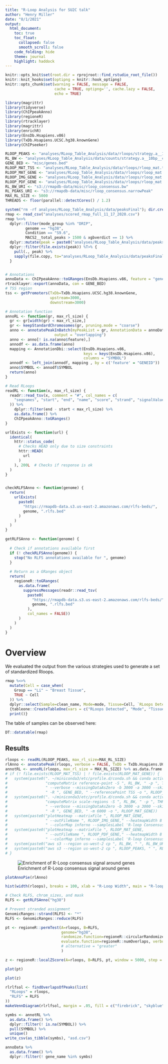 ```yaml
---
title: "R-Loop Analysis for SU2C talk"
author: "Henry Miller"
date: "8/1/2021"
output:
  html_document:
    toc: true
    toc_float:
      collapsed: false
      smooth_scroll: false 
    code_folding: hide
    theme: journal
    highlight: haddock
---
```


```r
knitr::opts_knit$set(root.dir = rprojroot::find_rstudio_root_file())
knitr::knit_hooks$set(optipng = knitr::hook_optipng)
knitr::opts_chunk$set(warning = FALSE, message = FALSE, 
                      cache = TRUE, optipng='', cache.lazy = FALSE,
                      echo = TRUE)
```

```r
library(magrittr)
library(tidyverse)
library(ChIPpeakAnno)
library(regioneR)
library(rtracklayer)
library(magrittr)
library(enrichR)
library(EnsDb.Hsapiens.v86)
library(TxDb.Hsapiens.UCSC.hg38.knownGene)
library(ChIPseeker)

RLOOP_PEAKS <- "analyses/RLoop_Table_Analysis/data/rloops/strategy.a__10bp__peaks.narrowPeak"
RL_BW <- "analyses/RLoop_Table_Analysis/data/counts/strategy.a__10bp__counts.bw"
GENE_BED <- "misc/genes.bed"
RLOOP_MAT_TSS <- "analyses/RLoop_Table_Analysis/data/rloops/rloop_mat.tss.npz"
RLOOP_MAT_GENE <- "analyses/RLoop_Table_Analysis/data/rloops/rloop_mat.gene.npz"
RLOOP_IMG_GENE <- "analyses/RLoop_Table_Analysis/data/rloops/rloop_mat.gene.png"
RLOOP_PDF_GENE <- "analyses/RLoop_Table_Analysis/data/rloops/rloop_mat.gene.pdf"
RL_BW_URI <- "s3://rmapdb-data/misc/rloop_consensus.bw"
RL_PEAKS_URI <- "s3://rmapdb-data/misc/rloop_consensus.narrowPeak"
MAX_RL_SIZE <- 5000
THREADS <- floor(parallel::detectCores() / 1.2)

system("rm -rf analyses/RLoop_Table_Analysis/data/peaksFinal"); dir.create("analyses/RLoop_Table_Analysis/data/peaksFinal", showWarnings = FALSE)
rmap <- read_csv("analyses/scored_rmap_full_11_17_2020.csv")
rmap %<>%
  dplyr::filter(mode_group %in% "DRIP",
         genome == "hg38",
         Condition == "S9.6",
         MACS2__total_peaks > 1500 & xgbverdict == 1) %>%
  dplyr::mutate(peak = paste0("analyses/RLoop_Table_Analysis/data/peaks/", sample_name, "_hg38.unstranded.broadPeak")) %>%
  dplyr::filter(file.exists(peak)) %T>% {
    pull(., peak) %>%
    sapply(file.copy, to="analyses/RLoop_Table_Analysis/data/peaksFinal")
  }


# Annotations
annoData <- ChIPpeakAnno::toGRanges(EnsDb.Hsapiens.v86, feature = "gene")
rtracklayer::export(annoData, con = GENE_BED)
# TSS region
tss <- getPromoters(TxDb=TxDb.Hsapiens.UCSC.hg38.knownGene, 
                    upstream=3000, 
                    downstream=3000)

# Annotation function
annoRL <- function(gr, max_rl_size) {
  gr <- gr[width(gr) < max_rl_size,]
  gr <- keepStandardChromosomes(gr, pruning.mode = "coarse")
  anno <- annotatePeakInBatch(myPeakList = gr, AnnotationData = annoData, 
                      output = "overlapping")
  anno <- anno[! is.na(anno$feature),]
  annodf <- as.data.frame(anno)
  mapping <- AnnotationDbi::select(EnsDb.Hsapiens.v86, 
                                   keys = keys(EnsDb.Hsapiens.v86), 
                                   columns = "SYMBOL")
  annodf <- left_join(annodf, mapping , by = c('feature' = "GENEID"))
  anno$SYMBOL <- annodf$SYMBOL 
  return(anno)
}

# Read RLoops
readRL <- function(x, max_rl_size) {
  readr::read_tsv(x, comment = "#", col_names = c(
    "seqnames", "start", "end", "name", "score", "strand", "signalValue", "pval", "qval", "peak"
  )) %>%
    dplyr::filter(end - start < max_rl_size) %>%
    as.data.frame() %>%
    ChIPpeakAnno::toGRanges() 
}

urlExists <- function(url) {
  identical(
    httr::status_code(
      # Checks HEAD only due to size constraints
      httr::HEAD(
        url
      )
    ), 200L  # Checks if response is ok
  )
}


checkRLFSAnno <- function(genome) {
  return(
    urlExists(
      paste0(
        "https://rmapdb-data.s3.us-east-2.amazonaws.com/rlfs-beds/", 
        genome, ".rlfs.bed"
      )
    )
  )
}

getRLFSAnno <- function(genome) {
  
  # Check if annotations available first
  if (! checkRLFSAnno(genome)) {
    stop("No RLFS annotations available for ", genome)
  }
  
  # Return as a GRanges object
  return(
    regioneR::toGRanges(
      as.data.frame(
        suppressMessages(readr::read_tsv(
          paste0(
            "https://rmapdb-data.s3.us-east-2.amazonaws.com/rlfs-beds/", 
            genome, ".rlfs.bed"
          ),
          col_names = FALSE))
      )
    )
  )
}


```

# Overview

We evaluated the output from the various strategies used to generate a set of standardized Rloops.


```r
rmap %<>%
  mutate(Cell = case_when(
    Group == "Li" ~ "Breast Tissue",
    TRUE ~ Cell
  )) %>%
  dplyr::select(Sample=clean_name, Mode=mode, Tissue=Cell, `RLoops Detected`=MACS2__total_peaks)  %T>%
  {tableone::CreateTableOne(vars = c("RLoops Detected", "Mode", "Tissue"), data=.) %>%
  print()}
```

The table of samples can be observed here:

```r
DT::datatable(rmap)
```


## Results

```r
rloops <- readRL(RLOOP_PEAKS, max_rl_size=MAX_RL_SIZE)
rlAnno <- annotatePeak(rloops, verbose = FALSE, TxDb = TxDb.Hsapiens.UCSC.hg38.knownGene)
annotRL <- annoRL(rloops, max_rl_size = MAX_RL_SIZE) %>% as.data.frame
# if (! file.exists(RLOOP_MAT_TSS) | ! file.exists(RLOOP_MAT_GENE)) {
#   system(paste0(". ~/miniconda3/etc/profile.d/conda.sh && conda activate deeptools && ",
#                 "computeMatrix reference-point -S ", RL_BW, " -p ", THREADS, 
#                 " --verbose --missingDataAsZero -b 3000 -a 3000 --skipZeros	",
#                 " -R ", GENE_BED, " --referencePoint TSS -o ", RLOOP_MAT_TSS))
#   system(paste0(". ~/miniconda3/etc/profile.d/conda.sh && conda activate deeptools && ",
#                 "computeMatrix scale-regions -S ", RL_BW, " -p ", THREADS, 
#                 " --verbose --missingDataAsZero -b 3000 -a 3000 --skipZeros	",
#                 " -R ", GENE_BED, " -m 6000 -o ", RLOOP_MAT_GENE))
#   system(paste0("plotHeatmap --matrixFile ", RLOOP_MAT_GENE, 
#                 " --outFileName ", RLOOP_IMG_GENE," --heatmapWidth 8 --heatmapHeight 19 ",
#                 " --colorMap inferno --samplesLabel 'R-loop Consensus'"))
#   system(paste0("plotHeatmap --matrixFile ", RLOOP_MAT_GENE, 
#                 " --outFileName ", RLOOP_PDF_GENE," --heatmapWidth 8 --heatmapHeight 19 ",
#                 " --colorMap inferno --samplesLabel 'R-loop Consensus'"))
#   system(paste0("aws s3 --region us-west-2 cp ", RL_BW, " ", RL_BW_URI, " --acl public-read"))
#   system(paste0("aws s3 --region us-west-2 cp ", RLOOP_PEAKS, " ", RL_PEAKS_URI, " --acl public-read"))
# }
```

![Enrichment of R-Loop consensus signal around genes](data/rloops/rloop_mat.gene.png)


```r
plotAnnoPie(rlAnno)
```




```r
hist(width(rloops), breaks = 100, xlab = "R-Loop Width", main = "R-loop consensus peak width", col="firebrick")

```


```r
# Check RLFS, chrom_sizes, and mask
RLFS <- getRLFSAnno("hg38")

# Prevent stranded assignment
GenomicRanges::strand(RLFS) <- "*"
RLFS <- GenomicRanges::reduce(RLFS)

```

```r

pt <- regioneR::permTest(A=rloops, B=RLFS, 
                         genome="hg38", 
                         randomize.function=regioneR::circularRandomizeRegions,
                         evaluate.function=regioneR::numOverlaps, verbose = T
                         # alternative = "greater"
                         )

```

```r

z <- regioneR::localZScore(A=rloops, B=RLFS, pt, window = 5000, step = 50)

```


```r
plot(pt)

```


```r

plot(z)
```

```r

rlrlfsol <- findOverlapsOfPeaks(list(
  "RLoops" = rloops,
  "RLFS" = RLFS
))
makeVennDiagram(rlrlfsol, margin = .05, fill = c("firebrick", "skyblue"))
```

```r

symbs <- annotRL %>%
  as.data.frame() %>%
  dplyr::filter(! is.na(SYMBOL)) %>%
  pull(SYMBOL) %>%
  unique()
write_csv(as_tibble(symbs), "asd.csv")

annoData %>%
  as.data.frame() %>%
  dplyr::filter(! gene_name %in% symbs)
  

```
